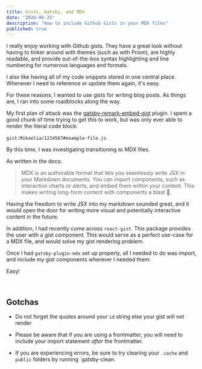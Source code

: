 ```yaml
---
title: Gists, Gatsby, and MDX
date: "2020-06-25"
description: "How to include Github Gists in your MDX files"
published: true
---
```


I really enjoy working with Github gists. They have a great look without having to tinker around with themes (such as with Prism), are highly readable, and provide out-of-the-box syntax highlighting and line numbering for numerous languages and formats.

I also like having all of my code snippets stored in one central place. Whenever I need to reference or update them again, it's easy.

For these reasons, I wanted to use gists for writing blog posts. As things are, I ran into some roadblocks along the way. 

My first plan of attack was the
[gatsby-remark-embed-gist](https://www.gatsbyjs.org/packages/gatsby-remark-embed-gist/) plugin. I spent a good chunk of time trying to get this to work, but was only ever able to render
the literal code block:

 `gist:Mikaelia/1234567#example-file.js`. 

By this time, I was investigating transitioning to MDX files.

 As written in the docs: 
> MDX is an authorable format that lets you seamlessly write JSX in your Markdown documents.
> You can import components, such as interactive charts or alerts, and embed them within your content.
> This makes writing long-form content with components a blast 🚀.

Having the freedom to write JSX into my markdown sounded great, and it would open the door for writing more visual and potentially interactive content in the future. 

In addition, I had recently come across `react-gist`. This package provides the user with a gist component. This would serve as a perfect use-case for a MDX file, and would solve my gist rendering problem.

Once I had `gatsby-plugin-mdx` set up properly, all I needed to do was import, and include my gist components wherever I needed them:


<Gist id="fb695cda0d12970e932d105a83c79d91"></Gist>

Easy!

<br/>

## Gotchas

- Do not forget the quotes around your `id` string else your gist will not render

- Please be aware that if you are using a frontmatter, you will need to include your import statement <i>after</i> the frontmatter. 

- If you are experiencing errors, be sure to try clearing your `.cache` and `public` folders by running `gatsby-clean.
